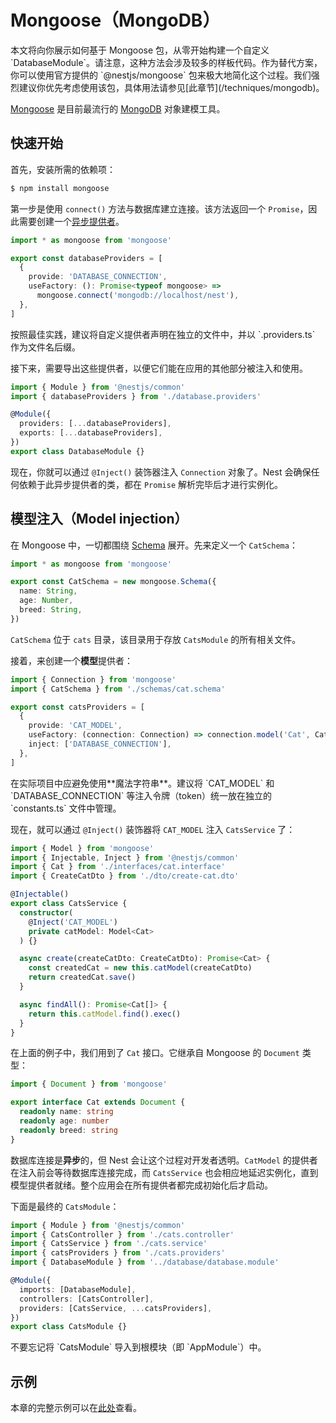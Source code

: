 # Mongoose（MongoDB）

<CalloutInfo type="warning">
  本文将向你展示如何基于 Mongoose 包，从零开始构建一个自定义
  `DatabaseModule`。请注意，这种方法会涉及较多的样板代码。作为替代方案，你可以使用官方提供的
  `@nestjs/mongoose`
  包来极大地简化这个过程。我们强烈建议你优先考虑使用该包，具体用法请参见[此章节](/techniques/mongodb)。
</CalloutInfo>

[Mongoose](https://mongoosejs.com) 是目前最流行的 [MongoDB](https://www.mongodb.org/) 对象建模工具。

## 快速开始

首先，安装所需的依赖项：

```ts
$ npm install mongoose
```

第一步是使用 `connect()` 方法与数据库建立连接。该方法返回一个 `Promise`，因此需要创建一个[异步提供者](/fundamentals/async-components)。

```ts filename='database.providers.ts'
import * as mongoose from 'mongoose'

export const databaseProviders = [
  {
    provide: 'DATABASE_CONNECTION',
    useFactory: (): Promise<typeof mongoose> =>
      mongoose.connect('mongodb://localhost/nest'),
  },
]
```

<CalloutInfo>
  按照最佳实践，建议将自定义提供者声明在独立的文件中，并以 `.providers.ts`
  作为文件名后缀。
</CalloutInfo>

接下来，需要导出这些提供者，以便它们能在应用的其他部分被注入和使用。

```ts filename='database.module.ts'
import { Module } from '@nestjs/common'
import { databaseProviders } from './database.providers'

@Module({
  providers: [...databaseProviders],
  exports: [...databaseProviders],
})
export class DatabaseModule {}
```

现在，你就可以通过 `@Inject()` 装饰器注入 `Connection` 对象了。Nest 会确保任何依赖于此异步提供者的类，都在 `Promise` 解析完毕后才进行实例化。

## 模型注入（Model injection）

在 Mongoose 中，一切都围绕 [Schema](https://mongoosejs.com/docs/guide.html) 展开。先来定义一个 `CatSchema`：

```ts filename='schemas/cat.schema.ts'
import * as mongoose from 'mongoose'

export const CatSchema = new mongoose.Schema({
  name: String,
  age: Number,
  breed: String,
})
```

`CatSchema` 位于 `cats` 目录，该目录用于存放 `CatsModule` 的所有相关文件。

接着，来创建一个**模型**提供者：

```ts filename='cats.providers.ts'
import { Connection } from 'mongoose'
import { CatSchema } from './schemas/cat.schema'

export const catsProviders = [
  {
    provide: 'CAT_MODEL',
    useFactory: (connection: Connection) => connection.model('Cat', CatSchema),
    inject: ['DATABASE_CONNECTION'],
  },
]
```

<CalloutInfo type="warning">
  在实际项目中应避免使用**魔法字符串**。建议将 `CAT_MODEL` 和
  `DATABASE_CONNECTION` 等注入令牌（token）统一放在独立的 `constants.ts`
  文件中管理。
</CalloutInfo>

现在，就可以通过 `@Inject()` 装饰器将 `CAT_MODEL` 注入 `CatsService` 了：

```ts filename='cats.service.ts'
import { Model } from 'mongoose'
import { Injectable, Inject } from '@nestjs/common'
import { Cat } from './interfaces/cat.interface'
import { CreateCatDto } from './dto/create-cat.dto'

@Injectable()
export class CatsService {
  constructor(
    @Inject('CAT_MODEL')
    private catModel: Model<Cat>
  ) {}

  async create(createCatDto: CreateCatDto): Promise<Cat> {
    const createdCat = new this.catModel(createCatDto)
    return createdCat.save()
  }

  async findAll(): Promise<Cat[]> {
    return this.catModel.find().exec()
  }
}
```

在上面的例子中，我们用到了 `Cat` 接口。它继承自 Mongoose 的 `Document` 类型：

```ts filename='interfaces/cat.interface.ts'
import { Document } from 'mongoose'

export interface Cat extends Document {
  readonly name: string
  readonly age: number
  readonly breed: string
}
```

数据库连接是**异步**的，但 Nest 会让这个过程对开发者透明。`CatModel` 的提供者在注入前会等待数据库连接完成，而 `CatsService` 也会相应地延迟实例化，直到模型提供者就绪。整个应用会在所有提供者都完成初始化后才启动。

下面是最终的 `CatsModule`：

```ts filename='cats.module.ts'
import { Module } from '@nestjs/common'
import { CatsController } from './cats.controller'
import { CatsService } from './cats.service'
import { catsProviders } from './cats.providers'
import { DatabaseModule } from '../database/database.module'

@Module({
  imports: [DatabaseModule],
  controllers: [CatsController],
  providers: [CatsService, ...catsProviders],
})
export class CatsModule {}
```

<CalloutInfo>
  <div>不要忘记将 `CatsModule` 导入到根模块（即 `AppModule`）中。</div>
</CalloutInfo>

## 示例

本章的完整示例可以在[此处](https://github.com/nestjs/nest/tree/master/sample/14-mongoose-base)查看。

